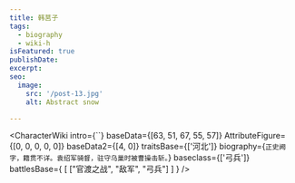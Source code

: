 ```yaml
---
title: 韩莒子
tags:
  - biography
  - wiki-h
isFeatured: true
publishDate:
excerpt:
seo:
  image:
    src: '/post-13.jpg'
    alt: Abstract snow

---
```



<CharacterWiki
  intro={``}
  baseData={[63, 51, 67, 55, 57]}
  AttributeFigure={[0, 0, 0, 0, 0]}
  baseData2={[4, 0]}
  traitsBase={['河北']}
  biography={`正史阙字，籍贯不详。袁绍军骑督，驻守乌巢时被曹操击斩。`}
  baseclass={['弓兵']}
  battlesBase={
    [
      ["官渡之战", "敌军", "弓兵"]
    ]
  }
/>
